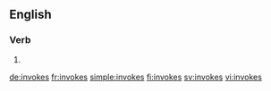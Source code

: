 ==English==

===Verb===
{{head|en|verb form}}

# {{en-third-person singular of|invoke}}

[[de:invokes]]
[[fr:invokes]]
[[simple:invokes]]
[[fi:invokes]]
[[sv:invokes]]
[[vi:invokes]]